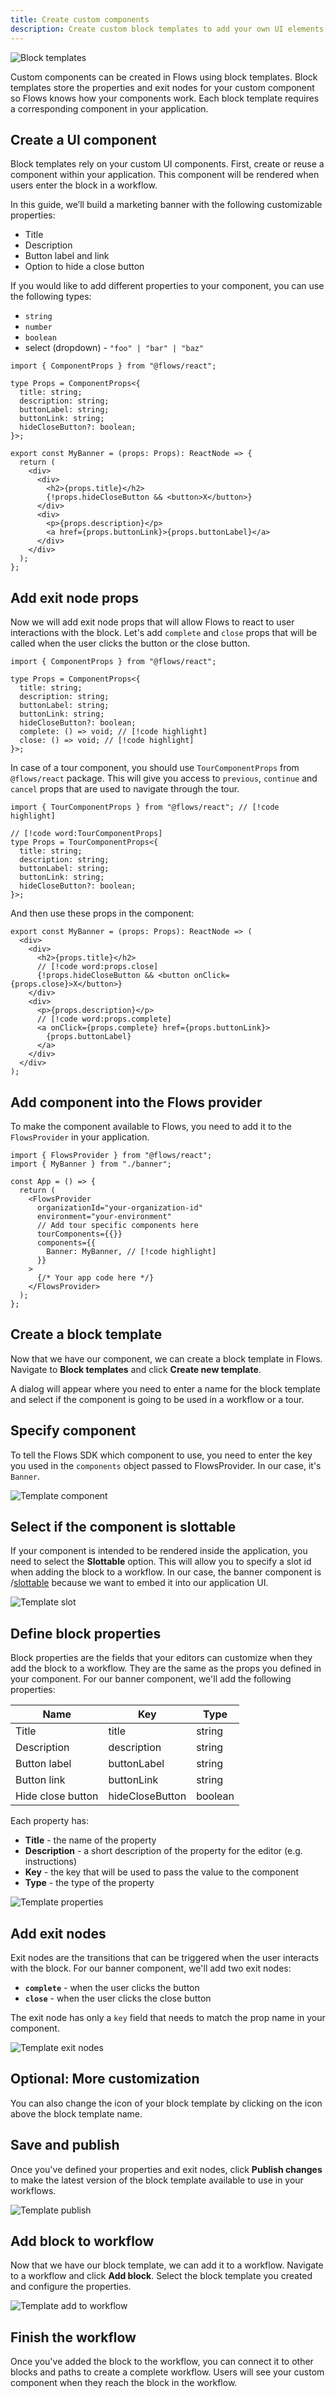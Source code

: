 ```yaml
---
title: Create custom components
description: Create custom block templates to add your own UI elements into workflows.
---
```



![Block templates](/blocks/template.png)

Custom components can be created in Flows using block templates. Block templates store the properties and exit nodes for your custom component so Flows knows how your components work. Each block template requires a corresponding component in your application.

<Steps>

<Step>

## Create a UI component

Block templates rely on your custom UI components. First, create or reuse a component within your application. This component will be rendered when users enter the block in a workflow.

In this guide, we’ll build a marketing banner with the following customizable properties:

- Title
- Description
- Button label and link
- Option to hide a close button

If you would like to add different properties to your component, you can use the following types:

- `string`
- `number`
- `boolean`
- select (dropdown) - `"foo" | "bar" | "baz"`

```tsx title="banner.tsx"
import { ComponentProps } from "@flows/react";

type Props = ComponentProps<{
  title: string;
  description: string;
  buttonLabel: string;
  buttonLink: string;
  hideCloseButton?: boolean;
}>;

export const MyBanner = (props: Props): ReactNode => {
  return (
    <div>
      <div>
        <h2>{props.title}</h2>
        {!props.hideCloseButton && <button>X</button>}
      </div>
      <div>
        <p>{props.description}</p>
        <a href={props.buttonLink}>{props.buttonLabel}</a>
      </div>
    </div>
  );
};
```

</Step>

<Step>

## Add exit node props

Now we will add exit node props that will allow Flows to react to user interactions with the block. Let's add `complete` and `close` props that will be called when the user clicks the button or the close button.

```tsx title="banner.tsx"
import { ComponentProps } from "@flows/react";

type Props = ComponentProps<{
  title: string;
  description: string;
  buttonLabel: string;
  buttonLink: string;
  hideCloseButton?: boolean;
  complete: () => void; // [!code highlight]
  close: () => void; // [!code highlight]
}>;
```

In case of a tour component, you should use `TourComponentProps` from `@flows/react` package. This will give you access to `previous`, `continue` and `cancel` props that are used to navigate through the tour.

```tsx title="tour-banner.tsx"
import { TourComponentProps } from "@flows/react"; // [!code highlight]

// [!code word:TourComponentProps]
type Props = TourComponentProps<{
  title: string;
  description: string;
  buttonLabel: string;
  buttonLink: string;
  hideCloseButton?: boolean;
}>;
```

And then use these props in the component:

```tsx title="banner.tsx"
export const MyBanner = (props: Props): ReactNode => (
  <div>
    <div>
      <h2>{props.title}</h2>
      // [!code word:props.close]
      {!props.hideCloseButton && <button onClick={props.close}>X</button>}
    </div>
    <div>
      <p>{props.description}</p>
      // [!code word:props.complete]
      <a onClick={props.complete} href={props.buttonLink}>
        {props.buttonLabel}
      </a>
    </div>
  </div>
);
```

</Step>

<Step>

## Add component into the Flows provider

To make the component available to Flows, you need to add it to the `FlowsProvider` in your application.

```tsx title="layout.tsx"
import { FlowsProvider } from "@flows/react";
import { MyBanner } from "./banner";

const App = () => {
  return (
    <FlowsProvider
      organizationId="your-organization-id"
      environment="your-environment"
      // Add tour specific components here
      tourComponents={{}}
      components={{
        Banner: MyBanner, // [!code highlight]
      }}
    >
      {/* Your app code here */}
    </FlowsProvider>
  );
};
```

</Step>

<Step>

## Create a block template

Now that we have our component, we can create a block template in Flows. Navigate to **Block templates** and click **Create new template**.

A dialog will appear where you need to enter a name for the block template and select if the component is going to be used in a workflow or a tour.

</Step>

<Step>

## Specify component

To tell the Flows SDK which component to use, you need to enter the key you used in the `components` object passed to FlowsProvider. In our case, it's `Banner`.

![Template component](/blocks/template-component.png)

</Step>

<Step>

## Select if the component is slottable

If your component is intended to be rendered inside the application, you need to select the **Slottable** option. This will allow you to specify a slot id when adding the block to a workflow. In our case, the banner component is /[slottable](/block-properties/slot) because we want to embed it into our application UI.

![Template slot](/blocks/template-slot.png)

</Step>

<Step>

## Define block properties

Block properties are the fields that your editors can customize when they add the block to a workflow. They are the same as the props you defined in your component. For our banner component, we'll add the following properties:

| Name              | Key             | Type    |
| ----------------- | --------------- | ------- |
| Title             | title           | string  |
| Description       | description     | string  |
| Button label      | buttonLabel     | string  |
| Button link       | buttonLink      | string  |
| Hide close button | hideCloseButton | boolean |

Each property has:

- **Title** - the name of the property
- **Description** - a short description of the property for the editor (e.g. instructions)
- **Key** - the key that will be used to pass the value to the component
- **Type** - the type of the property

![Template properties](/blocks/template-properties.png)

</Step>

<Step>

## Add exit nodes

Exit nodes are the transitions that can be triggered when the user interacts with the block. For our banner component, we'll add two exit nodes:

- **`complete`** - when the user clicks the button
- **`close`** - when the user clicks the close button

The exit node has only a `key` field that needs to match the prop name in your component.

![Template exit nodes](/blocks/template-exit-nodes.png)

</Step>

<Step>

## Optional: More customization

You can also change the icon of your block template by clicking on the icon above the block template name.

</Step>

<Step>

## Save and publish

Once you've defined your properties and exit nodes, click **Publish changes** to make the latest version of the block template available to use in your workflows.

![Template publish](/blocks/template-publish.png)

</Step>

<Step>

## Add block to workflow

Now that we have our block template, we can add it to a workflow. Navigate to a workflow and click **Add block**. Select the block template you created and configure the properties.

![Template add to workflow](/blocks/template-add-to-workflow.png)

</Step>

<Step>

## Finish the workflow

Once you've added the block to the workflow, you can connect it to other blocks and paths to create a complete workflow. Users will see your custom component when they reach the block in the workflow.

</Step>
  
</Steps>
